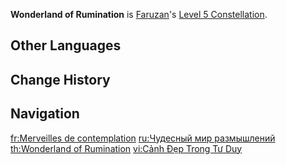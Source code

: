 {{Constellation Infobox
|image         = Constellation Wonderland of Rumination.png
|character     = Faruzan
|level         = 5
|description   = Increases the Level of [[The Wind's Secret Ways]] by 3.<br />Maximum upgrade level is 15.
|utility1      = Talent Level Increase
|utility2      = Elemental Burst Level Increase
}}
'''Wonderland of Rumination''' is [[Faruzan]]'s [[Level 5 Constellation]].

<!--
==Gameplay Notes==
--><!--
==Preview==
{{Preview
|file={{subst:PAGENAME}} Preview
}}
-->
==Other Languages==
{{Other Languages
|en      = Wonderland of Rumination
|zhs     = 繁想奇境
|zhs_rm  = Fánxiǎng Qíjìng
|zht     = 繁想奇境
|zht_rm  = Fánxiǎng Qíjìng
|zh_tl   =
|ja      = 思慮奇境
|ja_rm   = Shiryo Kikyou
|ja_tl   = 
|ko      = 기묘한 사려의 영역
|ko_rm   = Gimyohan Saryeo-ui Yeongyeok
|ko_tl   = Strange Area of Thought
|es      = Plano de la reflexión
|es_tl   = Plane of Reflexion
|es_note = Plane as in "Level of Reflexion"
|fr      = Merveilles de contemplation
|fr_tl   = Wonders of Contemplation
|ru      = Чудесный мир размышлений
|ru_tl   = Wonderland of Reflections
|th      = Wonderland of Rumination
|vi      = Cảnh Đẹp Trong Tư Duy
|vi_tl   = 
|de      = Wunderland des Nachdenkens
|de_tl   = Wonderland of Contemplation
|id      = Wonderland of Rumination
|pt      = Maravilhas da Contemplação
|pt_tl   = Wonders of the Contemplation
|tr      = Düşünce Çokluğu Diyarı
|tr_tl   = 
|it      = Paradiso della contemplazione
|it_tl   = Contemplation Paradise
}}

==Change History==
{{Change History|3.3}}

==Navigation==
{{Talent Navbox|Faruzan}}

[[fr:Merveilles de contemplation]]
[[ru:Чудесный мир размышлений]]
[[th:Wonderland of Rumination]]
[[vi:Cảnh Đẹp Trong Tư Duy]]
